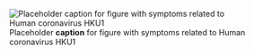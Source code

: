 ![Placeholder __caption__ for figure with symptoms related to Human coronavirus HKU1](/img/placeholder.jpg)